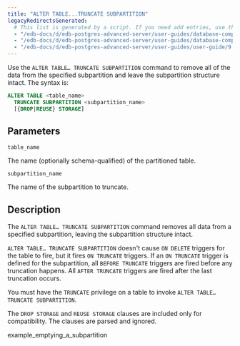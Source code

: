 ```yaml
---
title: "ALTER TABLE...TRUNCATE SUBPARTITION"
legacyRedirectsGenerated:
  # This list is generated by a script. If you need add entries, use the `legacyRedirects` key.
  - "/edb-docs/d/edb-postgres-advanced-server/user-guides/database-compatibility-for-oracle-developers-guide/9.6/Database_Compatibility_for_Oracle_Developers_Guide_v9.6.1.117.html"
  - "/edb-docs/d/edb-postgres-advanced-server/user-guides/database-compatibility-for-oracle-developers-guide/9.5/Database_Compatibility_for_Oracle_Developers_Guide.1.342.html"
  - "/edb-docs/d/edb-postgres-advanced-server/user-guides/user-guide/9.5/EDB_Postgres_Enterprise_Guide.1.066.html"
---
```


<div id="alter_table_truncate_subpartition" class="registered_link"></div>

Use the `ALTER TABLE… TRUNCATE SUBPARTITION` command to remove all of the data from the specified subpartition and leave the subpartition structure intact. The syntax is:

```sql
ALTER TABLE <table_name>
  TRUNCATE SUBPARTITION <subpartition_name>
  [{DROP|REUSE} STORAGE]
```

## Parameters

`table_name`

 The name (optionally schema-qualified) of the partitioned table.

`subpartition_name`

 The name of the subpartition to truncate.

## Description

The `ALTER TABLE… TRUNCATE SUBPARTITION` command removes all data from a specified subpartition, leaving the subpartition structure intact.

`ALTER TABLE… TRUNCATE SUBPARTITION` doesn't cause `ON DELETE` triggers for the table to fire, but it fires `ON TRUNCATE` triggers. If an `ON TRUNCATE` trigger is defined for the subpartition, all `BEFORE TRUNCATE` triggers are fired before any truncation happens. All `AFTER TRUNCATE` triggers are fired after the last truncation occurs.

You must have the `TRUNCATE` privilege on a table to invoke `ALTER TABLE… TRUNCATE SUBPARTITION`.

The `DROP STORAGE` and `REUSE STORAGE` clauses are included only for compatibility. The clauses are parsed and ignored.

<div class="toctree" maxdepth="3">

example_emptying_a_subpartition

</div>
